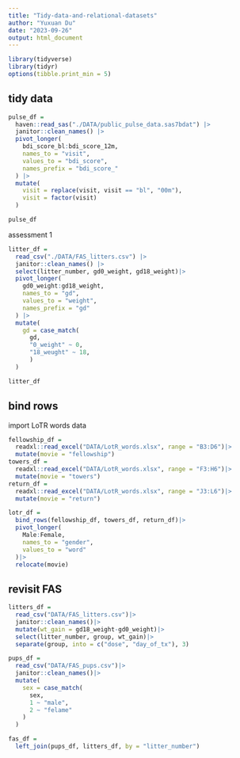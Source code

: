 ```yaml
---
title: "Tidy-data-and-relational-datasets"
author: "Yuxuan Du"
date: "2023-09-26"
output: html_document
---
```


```r
library(tidyverse)
library(tidyr)
options(tibble.print_min = 5)
```

## tidy data
```r
pulse_df = 
  haven::read_sas("./DATA/public_pulse_data.sas7bdat") |>
  janitor::clean_names() |>
  pivot_longer(
    bdi_score_bl:bdi_score_12m, 
    names_to = "visit",
    values_to = "bdi_score", 
    names_prefix = "bdi_score_"
  ) |>
  mutate(
    visit = replace(visit, visit == "bl", "00m"), 
    visit = factor(visit)
  )

pulse_df
```
assessment 1
```r
litter_df = 
  read_csv("./DATA/FAS_litters.csv") |>
  janitor::clean_names() |>
  select(litter_number, gd0_weight, gd18_weight)|>
  pivot_longer(
    gd0_weight:gd18_weight, 
    names_to = "gd",
    values_to = "weight", 
    names_prefix = "gd"
  ) |>
  mutate(
    gd = case_match(
      gd, 
      "0_weight" ~ 0, 
      "18_weught" ~ 18, 
      )
  )

litter_df
```

## bind rows
import LoTR words data
```r
fellowship_df = 
  readxl::read_excel("DATA/LotR_words.xlsx", range = "B3:D6")|>
  mutate(movie = "fellowship")
towers_df = 
  readxl::read_excel("DATA/LotR_words.xlsx", range = "F3:H6")|>
  mutate(movie = "towers")
return_df = 
  readxl::read_excel("DATA/LotR_words.xlsx", range = "J3:L6")|>
  mutate(movie = "return")

lotr_df = 
  bind_rows(fellowship_df, towers_df, return_df)|>
  pivot_longer(
    Male:Female, 
    names_to = "gender", 
    values_to = "word"
  )|>
  relocate(movie)
```

## revisit FAS
```r
litters_df = 
  read_csv("DATA/FAS_litters.csv")|>
  janitor::clean_names()|>
  mutate(wt_gain = gd18_weight-gd0_weight)|>
  select(litter_number, group, wt_gain)|>
  separate(group, into = c("dose", "day_of_tx"), 3)

pups_df = 
  read_csv("DATA/FAS_pups.csv")|>
  janitor::clean_names()|>
  mutate(
    sex = case_match(
      sex, 
      1 ~ "male", 
      2 ~ "felame"
    )
  )

fas_df = 
  left_join(pups_df, litters_df, by = "litter_number")
```